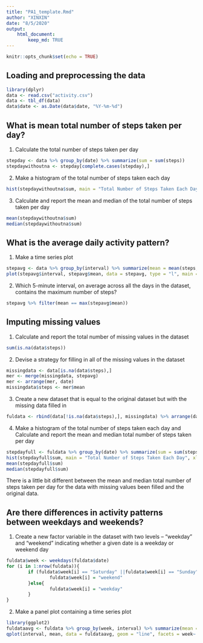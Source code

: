 ```yaml
---
title: "PA1_template.Rmd"
author: "XINXIN"
date: "8/5/2020"
output: 
    html_document:
        keep_md: TRUE
---
```


```r
knitr::opts_chunk$set(echo = TRUE)
```

## Loading and preprocessing the data

```r
library(dplyr)
data <- read.csv("activity.csv")
data <- tbl_df(data)
data$date <- as.Date(data$date, "%Y-%m-%d")
```

## What is mean total number of steps taken per day?

1. Calculate the total number of steps taken per day
```r
stepday <- data %>% group_by(date) %>% summarize(sum = sum(steps))
stepdaywithoutna <- stepday[complete.cases(stepday),]
```
2. Make a histogram of the total number of steps taken each day
```r
hist(stepdaywithoutna$sum, main = "Total Number of Steps Taken Each Day", xlab = "Total Number of Steps")
```
3. Calculate and report the mean and median of the total number of steps taken per day
```r
mean(stepdaywithoutna$sum)
median(stepdaywithoutna$sum)
```

## What is the average daily activity pattern?

1. Make a time series plot
```r
stepavg <- data %>% group_by(interval) %>% summarize(mean = mean(steps, na.rm = TRUE))
plot(stepavg$interval, stepavg$mean, data = stepavg, type = "l", main = "Average Number of Steps Taken", xlab = "Intervals", ylab = "Average Steps")
```
2. Which 5-minute interval, on average across all the days in the dataset, contains the maximum number of steps?
```r
stepavg %>% filter(mean == max(stepavg$mean))
```

## Imputing missing values

1. Calculate and report the total number of missing values in the dataset
```r
sum(is.na(data$steps))
```
2. Devise a strategy for filling in all of the missing values in the dataset
```r
missingdata <- data[is.na(data$steps),]
mer <- merge(missingdata, stepavg)
mer <- arrange(mer, date)
missingdata$steps <- mer$mean
```
3. Create a new dataset that is equal to the original dataset but with the missing data filled in
```r
fuldata <- rbind(data[!is.na(data$steps),], missingdata) %>% arrange(date)
```
4. Make a histogram of the total number of steps taken each day and Calculate and report the mean and median total number of steps taken per day
```r
stepdayfull <- fuldata %>% group_by(date) %>% summarize(sum = sum(steps))
hist(stepdayfull$sum, main = "Total Number of Steps Taken Each Day", xlab = "Total Number of Steps")
mean(stepdayfull$sum)
median(stepdayfull$sum)
```
There is a little bit different between the mean and median total number of steps taken per day for the data with missing values been filled and the original data.

## Are there differences in activity patterns between weekdays and weekends?

1. Create a new factor variable in the dataset with two levels – “weekday” and “weekend” indicating whether a given date is a weekday or weekend day
```r
fuldata$week <- weekdays(fuldata$date)
for (i in 1:nrow(fuldata)){
        if (fuldata$week[i] == "Saturday" ||fuldata$week[i] == "Sunday"){
                fuldata$week[i] = "weekend"
        }else{
                fuldata$week[i] = "weekday"
        }
}
```
2. Make a panel plot containing a time series plot
```r
library(ggplot2)
fuldataavg <- fuldata %>% group_by(week, interval) %>% summarize(mean = mean(steps))
qplot(interval, mean, data = fuldataavg, geom = "line", facets = week~.)+labs(title = "The Average Number of Steps taken Across Weekdays and Weekends", y = "Number of Steps")
```